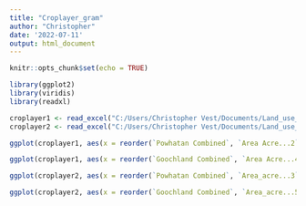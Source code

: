 ```yaml
---
title: "Croplayer_gram"
author: "Christopher"
date: '2022-07-11'
output: html_document
---
```


```r
knitr::opts_chunk$set(echo = TRUE)
```
```r
library(ggplot2)
library(viridis)
library(readxl)

```

```r
croplayer1 <- read_excel("C:/Users/Christopher Vest/Documents/Land_use_project/2022_DSPG_Landuse/Review/Christopher/Croplayer/Ag_Analysis_Gooch_Powhatan.xlsx", sheet = "2021")
croplayer2 <- read_excel("C:/Users/Christopher Vest/Documents/Land_use_project/2022_DSPG_Landuse/Review/Christopher/Croplayer/Ag_Analysis_Gooch_Powhatan.xlsx", sheet = "2012")
```
```r
ggplot(croplayer1, aes(x = reorder(`Powhatan Combined`, `Area Acre...2`), y = `Area Acre...2`, fill = `Area Acre...2`)) + geom_bar(stat = "identity") + coord_flip() + theme(legend.position = "none") +     scale_fill_viridis() + labs( title = "Total Acreage by Land type", x = "Acreage", y = "Land type")
```
```r
ggplot(croplayer1, aes(x = reorder(`Goochland Combined`, `Area Acre...4`), y = `Area Acre...4`, fill = `Area Acre...4`)) + geom_bar(stat = "identity") + coord_flip() + theme(legend.position = "none") +     scale_fill_viridis() + labs( title = "Total Acreage by Land type", x = "Acreage", y = "Land type")
```

```r
ggplot(croplayer2, aes(x = reorder(`Powhatan Combined`, `Area_acre...3`), y = `Area_acre...3`, fill = `Area_acre...3`)) + geom_bar(stat = "identity") + coord_flip() + theme(legend.position = "none") +     scale_fill_viridis() + labs( title = "Total Acreage by Land type", x = "Acreage", y = "Land type")
```
```r
ggplot(croplayer2, aes(x = reorder(`Goochland Combined`, `Area_acre...5`), y = `Area_acre...5`, fill = `Area_acre...5`)) + geom_bar(stat = "identity") + coord_flip() + theme(legend.position = "none") +     scale_fill_viridis() + labs( title = "Total Acreage by Land type", x = "Acreage", y = "Land type")
```
